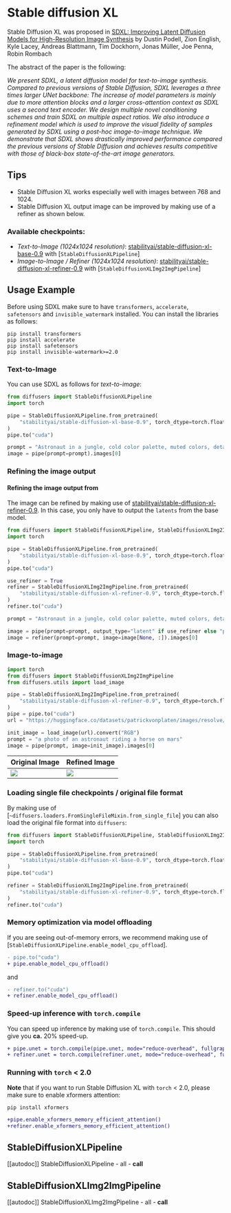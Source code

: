 <!--Copyright 2023 The HuggingFace Team. All rights reserved.

Licensed under the Apache License, Version 2.0 (the "License"); you may not use this file except in compliance with
the License. You may obtain a copy of the License at

http://www.apache.org/licenses/LICENSE-2.0

Unless required by applicable law or agreed to in writing, software distributed under the License is distributed on
an "AS IS" BASIS, WITHOUT WARRANTIES OR CONDITIONS OF ANY KIND, either express or implied. See the License for the
specific language governing permissions and limitations under the License.
-->

# Stable diffusion XL

Stable Diffusion XL was proposed in [SDXL: Improving Latent Diffusion Models for High-Resolution Image Synthesis](https://arxiv.org/abs/2307.01952) by Dustin Podell, Zion English, Kyle Lacey, Andreas Blattmann, Tim Dockhorn, Jonas Müller, Joe Penna, Robin Rombach

The abstract of the paper is the following:

*We present SDXL, a latent diffusion model for text-to-image synthesis. Compared to previous versions of Stable Diffusion, SDXL leverages a three times larger UNet backbone: The increase of model parameters is mainly due to more attention blocks and a larger cross-attention context as SDXL uses a second text encoder. We design multiple novel conditioning schemes and train SDXL on multiple aspect ratios. We also introduce a refinement model which is used to improve the visual fidelity of samples generated by SDXL using a post-hoc image-to-image technique. We demonstrate that SDXL shows drastically improved performance compared the previous versions of Stable Diffusion and achieves results competitive with those of black-box state-of-the-art image generators.*

## Tips

- Stable Diffusion XL works especially well with images between 768 and 1024.
- Stable Diffusion XL output image can be improved by making use of a refiner as shown below.

### Available checkpoints:

- *Text-to-Image (1024x1024 resolution)*: [stabilityai/stable-diffusion-xl-base-0.9](https://huggingface.co/stabilityai/stable-diffusion-xl-base-0.9) with [`StableDiffusionXLPipeline`]
- *Image-to-Image / Refiner (1024x1024 resolution)*: [stabilityai/stable-diffusion-xl-refiner-0.9](https://huggingface.co/stabilityai/stable-diffusion-xl-refiner-0.9) with [`StableDiffusionXLImg2ImgPipeline`]

## Usage Example

Before using SDXL make sure to have `transformers`, `accelerate`, `safetensors` and `invisible_watermark` installed. 
You can install the libraries as follows:

```
pip install transformers
pip install accelerate
pip install safetensors
pip install invisible-watermark>=2.0
```

### Text-to-Image

You can use SDXL as follows for *text-to-image*:

```py
from diffusers import StableDiffusionXLPipeline
import torch

pipe = StableDiffusionXLPipeline.from_pretrained(
    "stabilityai/stable-diffusion-xl-base-0.9", torch_dtype=torch.float16, variant="fp16", use_safetensors=True
)
pipe.to("cuda")

prompt = "Astronaut in a jungle, cold color palette, muted colors, detailed, 8k"
image = pipe(prompt=prompt).images[0]
```

### Refining the image output

#### Refining the image output from 

The image can be refined by making use of [stabilityai/stable-diffusion-xl-refiner-0.9](https://huggingface.co/stabilityai/stable-diffusion-xl-refiner-0.9).
In this case, you only have to output the `latents` from the base model.

```py
from diffusers import StableDiffusionXLPipeline, StableDiffusionXLImg2ImgPipeline
import torch

pipe = StableDiffusionXLPipeline.from_pretrained(
    "stabilityai/stable-diffusion-xl-base-0.9", torch_dtype=torch.float16, variant="fp16", use_safetensors=True
)
pipe.to("cuda")

use_refiner = True
refiner = StableDiffusionXLImg2ImgPipeline.from_pretrained(
    "stabilityai/stable-diffusion-xl-refiner-0.9", torch_dtype=torch.float16, use_safetensors=True, variant="fp16"
)
refiner.to("cuda")

prompt = "Astronaut in a jungle, cold color palette, muted colors, detailed, 8k"

image = pipe(prompt=prompt, output_type="latent" if use_refiner else "pil").images[0]
image = refiner(prompt=prompt, image=image[None, :]).images[0]
```

### Image-to-image 

```py 
import torch
from diffusers import StableDiffusionXLImg2ImgPipeline
from diffusers.utils import load_image

pipe = StableDiffusionXLImg2ImgPipeline.from_pretrained(
    "stabilityai/stable-diffusion-xl-refiner-0.9", torch_dtype=torch.float16
)
pipe = pipe.to("cuda")
url = "https://huggingface.co/datasets/patrickvonplaten/images/resolve/main/aa_xl/000000009.png"

init_image = load_image(url).convert("RGB")
prompt = "a photo of an astronaut riding a horse on mars"
image = pipe(prompt, image=init_image).images[0]
```

| Original Image | Refined Image |
|---|---|
| ![](https://huggingface.co/datasets/diffusers/docs-images/resolve/main/sd_xl/init_image.png) | ![](https://huggingface.co/datasets/diffusers/docs-images/resolve/main/sd_xl/refined_image.png) |

### Loading single file checkpoints / original file format

By making use of [`~diffusers.loaders.FromSingleFileMixin.from_single_file`] you can also load the 
original file format into `diffusers`:

```py
from diffusers import StableDiffusionXLPipeline, StableDiffusionXLImg2ImgPipeline
import torch

pipe = StableDiffusionXLPipeline.from_pretrained(
    "stabilityai/stable-diffusion-xl-base-0.9", torch_dtype=torch.float16, variant="fp16", use_safetensors=True
)
pipe.to("cuda")

refiner = StableDiffusionXLImg2ImgPipeline.from_pretrained(
    "stabilityai/stable-diffusion-xl-refiner-0.9", torch_dtype=torch.float16, use_safetensors=True, variant="fp16"
)
refiner.to("cuda")
```

### Memory optimization via model offloading 

If you are seeing out-of-memory errors, we recommend making use of [`StableDiffusionXLPipeline.enable_model_cpu_offload`].

```diff
- pipe.to("cuda")
+ pipe.enable_model_cpu_offload()
```

and 

```diff
- refiner.to("cuda")
+ refiner.enable_model_cpu_offload()
```

### Speed-up inference with `torch.compile`

You can speed up inference by making use of `torch.compile`. This should give you **ca.** 20% speed-up.

```diff
+ pipe.unet = torch.compile(pipe.unet, mode="reduce-overhead", fullgraph=True)
+ refiner.unet = torch.compile(refiner.unet, mode="reduce-overhead", fullgraph=True)
```

### Running with `torch` \< 2.0

**Note** that if you want to run Stable Diffusion XL with `torch` < 2.0, please make sure to enable xformers 
attention:

```
pip install xformers
```

```diff
+pipe.enable_xformers_memory_efficient_attention()
+refiner.enable_xformers_memory_efficient_attention()
```

## StableDiffusionXLPipeline

[[autodoc]] StableDiffusionXLPipeline
	- all
	- __call__

## StableDiffusionXLImg2ImgPipeline

[[autodoc]] StableDiffusionXLImg2ImgPipeline
	- all
	- __call__
